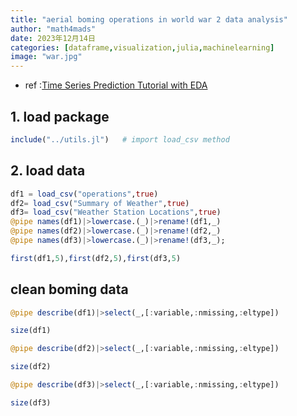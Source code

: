 ```yaml
---
title: "aerial boming operations in world war 2 data analysis"
author: "math4mads"
date: 2023年12月14日
categories: [dataframe,visualization,julia,machinelearning]
image: "war.jpg"
---
```


:::{.callout-note title="info"}
- ref :[Time Series Prediction Tutorial with EDA](https://www.kaggle.com/code/kanncaa1/time-series-prediction-tutorial-with-eda/notebook)
:::
## 1. load package
```julia
include("../utils.jl")   # import load_csv method

```
## 2. load data
```julia
df1 = load_csv("operations",true)
df2= load_csv("Summary of Weather",true)
df3= load_csv("Weather Station Locations",true)
@pipe names(df1)|>lowercase.(_)|>rename!(df1,_)
@pipe names(df2)|>lowercase.(_)|>rename!(df2,_)
@pipe names(df3)|>lowercase.(_)|>rename!(df3,_);

```
```julia
first(df1,5),first(df2,5),first(df3,5)
```

## clean  boming data
```julia
@pipe describe(df1)|>select(_,[:variable,:nmissing,:eltype])
```
```julia
size(df1)
```

```julia
@pipe describe(df2)|>select(_,[:variable,:nmissing,:eltype])
```
```julia
size(df2)
```

```julia
@pipe describe(df3)|>select(_,[:variable,:nmissing,:eltype])
```
```julia
size(df3)
```




